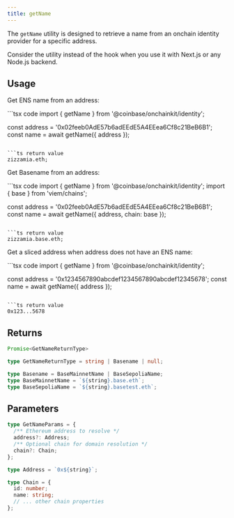 ```yaml
---
title: getName
---
```


The `getName` utility is designed to retrieve a name from an onchain identity
provider for a specific address.

Consider the utility instead of the hook when you
use it with Next.js or any Node.js backend.

## Usage

Get ENS name from an address:

<CodeGroup>
```tsx code
import { getName } from '@coinbase/onchainkit/identity';

const address = '0x02feeb0AdE57b6adEEdE5A4EEea6Cf8c21BeB6B1';
const name = await getName({ address });

````

```ts return value
zizzamia.eth;
````

</CodeGroup>

Get Basename from an address:

<CodeGroup>
```tsx code
import { getName } from '@coinbase/onchainkit/identity';
import { base } from 'viem/chains';

const address = '0x02feeb0AdE57b6adEEdE5A4EEea6Cf8c21BeB6B1';
const name = await getName({ address, chain: base });

````

```ts return value
zizzamia.base.eth;
````

</CodeGroup>

Get a sliced address when address does not have an ENS name:

<CodeGroup>
```tsx code
import { getName } from '@coinbase/onchainkit/identity';

const address = '0x1234567890abcdef1234567890abcdef12345678';
const name = await getName({ address });

````

```ts return value
0x123...5678
````

</CodeGroup>

## Returns

```typescript
Promise<GetNameReturnType>

type GetNameReturnType = string | Basename | null;

type Basename = BaseMainnetName | BaseSepoliaName;
type BaseMainnetName = `${string}.base.eth`;
type BaseSepoliaName = `${string}.basetest.eth`;
```

## Parameters

```typescript
type GetNameParams = {
  /** Ethereum address to resolve */
  address?: Address;
  /** Optional chain for domain resolution */
  chain?: Chain;
};

type Address = `0x${string}`;

type Chain = {
  id: number;
  name: string;
  // ... other chain properties
};
```
